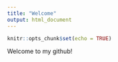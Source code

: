 ```yaml
---
title: "Welcome"
output: html_document
---
```


```r
knitr::opts_chunk$set(echo = TRUE)
```

Welcome to my github!
